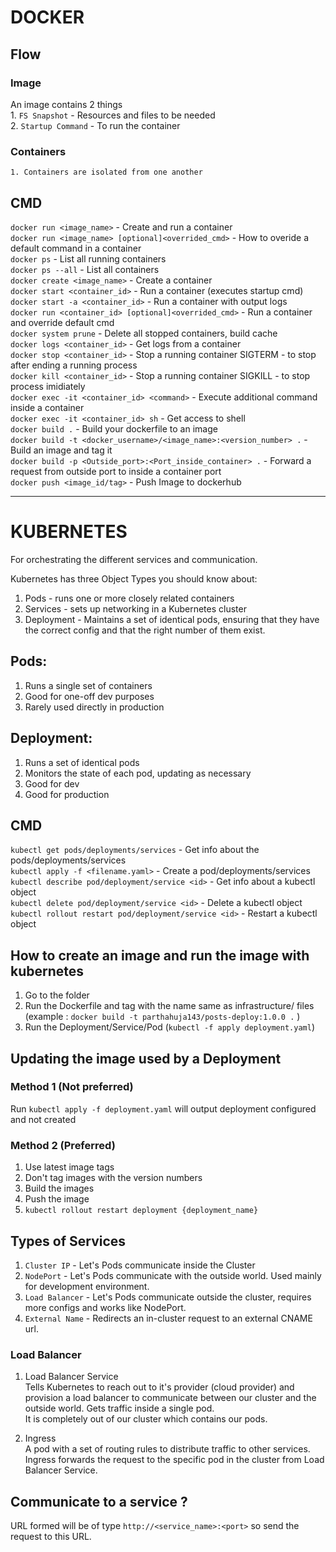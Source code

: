 # DOCKER

## Flow

### Image
An image contains 2 things  
    1. `FS Snapshot` - Resources and files to be needed   
    2. `Startup Command` - To run the container  

### Containers
    1. Containers are isolated from one another  

## CMD
`docker run <image_name>` - Create and run a container  
`docker run <image_name> [optional]<overrided_cmd>` - How to overide a default command in a container  
`docker ps` - List all running containers  
`docker ps --all` - List all containers  
`docker create <image_name>` - Create a container  
`docker start <container_id>` - Run a container (executes startup cmd)  
`docker start -a <container_id>` - Run a container with output logs  
`docker run <container_id> [optional]<overrided_cmd>` - Run a container and override default cmd  
`docker system prune` - Delete all stopped containers, build cache  
`docker logs <container_id>` - Get logs from a container  
`docker stop <container_id>` - Stop a running container SIGTERM - to stop after ending a running process  
`docker kill <container_id>` - Stop a running container SIGKILL - to stop process imidiately  
`docker exec -it <container_id> <command>` - Execute additional command inside a container  
`docker exec -it <container_id> sh` - Get access to shell  
`docker build .` - Build your dockerfile to an image  
`docker build -t <docker_username>/<image_name>:<version_number> .` - Build an image and tag it  
`docker build -p <Outside_port>:<Port_inside_container> .` - Forward a request from outside port to inside a container port  
`docker push <image_id/tag>` - Push Image to dockerhub  


----------------------------------------------------------------------------------------------------------------------------------------------------------
# KUBERNETES
For orchestrating the different services and communication.  

Kubernetes has three Object Types you should know about:

1. Pods - runs one or more closely related containers  
2. Services - sets up networking in a Kubernetes cluster  
3. Deployment - Maintains a set of identical pods, ensuring that they have the correct config and that the right number of them exist.  
## Pods:
1. Runs a single set of containers  
2. Good for one-off dev purposes  
3. Rarely used directly in production  
## Deployment:
1. Runs a set of identical pods  
2. Monitors the state of each pod, updating as necessary  
3. Good for dev  
4. Good for production  

## CMD
`kubectl get pods/deployments/services` - Get info about the pods/deployments/services   
`kubectl apply -f <filename.yaml>` - Create a pod/deployments/services  
`kubectl describe pod/deployment/service <id>` - Get info about a kubectl object  
`kubectl delete pod/deployment/service <id>` - Delete a kubectl object  
`kubectl rollout restart pod/deployment/service <id>` - Restart a kubectl object  
## How to create an image and run the image with kubernetes

1. Go to the folder  
2. Run the Dockerfile and tag with the name same as infrastructure/ files (example : `docker build -t parthahuja143/posts-deploy:1.0.0 .` )  
3. Run the Deployment/Service/Pod (`kubectl -f apply deployment.yaml`)  

## Updating the image used by a Deployment
### Method 1 (Not preferred)
Run `kubectl apply -f deployment.yaml` will output deployment configured and not created

### Method 2 (Preferred)
1. Use latest image tags  
2. Don't tag images with the version numbers  
3. Build the images  
4.  Push the image  
5. `kubectl rollout restart deployment {deployment_name}`  

## Types of Services

1. `Cluster IP` - Let's Pods communicate inside the Cluster
2. `NodePort` - Let's Pods communicate with the outside world. Used mainly for development environment.
3. `Load Balancer` - Let's Pods communicate outside the cluster, requires more configs and works like NodePort.
4. `External Name` - Redirects an in-cluster request to an external CNAME url.

### Load Balancer

1. Load Balancer Service  
Tells Kubernetes to reach out to it's provider (cloud provider) and provision a load balancer to communicate between our cluster and the outside world. Gets traffic inside a single pod.  
It is completely out of our cluster which contains our pods.  

2. Ingress  
A pod with a set of routing rules to distribute traffic to other services. 
Ingress forwards the request to the specific pod in the cluster from Load Balancer Service.   

## Communicate to a service ?

URL formed will be of type `http://<service_name>:<port>` so send the request to this URL.   